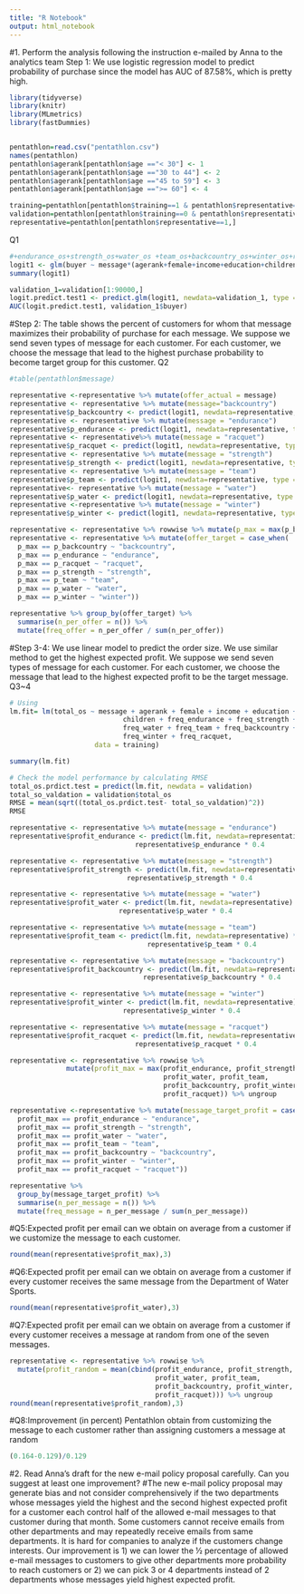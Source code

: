 ```yaml
---
title: "R Notebook"
output: html_notebook
---
```


#1. Perform the analysis following the instruction e-mailed by Anna to the analytics team
Step 1:
We use logistic regression model to predict probability of purchase since the model has AUC of 87.58%, which is pretty high.
```r
library(tidyverse)
library(knitr)
library(MLmetrics)
library(fastDummies) 


pentathlon=read.csv("pentathlon.csv")
names(pentathlon)
pentathlon$agerank[pentathlon$age =="< 30"] <- 1
pentathlon$agerank[pentathlon$age =="30 to 44"] <- 2
pentathlon$agerank[pentathlon$age =="45 to 59"] <- 3
pentathlon$agerank[pentathlon$age ==">= 60"] <- 4

training=pentathlon[pentathlon$training==1 & pentathlon$representative==0,]
validation=pentathlon[pentathlon$training==0 & pentathlon$representative==0,]
representative=pentathlon[pentathlon$representative==1,]
```
Q1
```r
#+endurance_os+strength_os+water_os +team_os+backcountry_os+winter_os+racquet_os
logit1 <- glm(buyer ~ message*(agerank+female+income+education+children+freq_endurance+freq_strength+freq_water+ freq_team+freq_backcountry+freq_winter+freq_racquet), data =training, family = "binomial",weight=sweight)
summary(logit1)
```
```r
validation_1=validation[1:90000,]
logit.predict.test1 <- predict.glm(logit1, newdata=validation_1, type = "response")
AUC(logit.predict.test1, validation_1$buyer)
```

#Step 2: The table shows the percent of customers for whom that message maximizes their probability of purchase for each message. We suppose we send seven types of message for each customer. For each customer, we choose the message that lead to the highest purchase probability to become target group for this customer.
Q2
```r
#table(pentathlon$message)

representative <-representative %>% mutate(offer_actual = message)
representative <- representative %>% mutate(message="backcountry")
representative$p_backcountry <- predict(logit1, newdata=representative, type = "response")
representative <- representative %>% mutate(message = "endurance")
representative$p_endurance <- predict(logit1, newdata=representative, type = "response")
representative <- representative%>% mutate(message = "racquet")
representative$p_racquet <- predict(logit1, newdata=representative, type = "response")
representative <- representative %>% mutate(message = "strength")
representative$p_strength <- predict(logit1, newdata=representative, type = "response")
representative <- representative %>% mutate(message = "team")
representative$p_team <- predict(logit1, newdata=representative, type = "response")
representative<- representative %>% mutate(message = "water")
representative$p_water <- predict(logit1, newdata=representative, type = "response")
representative <-representative %>% mutate(message = "winter")
representative$p_winter <- predict(logit1, newdata=representative, type = "response")

representative <- representative %>% rowwise %>% mutate(p_max = max(p_backcountry,p_endurance, p_racquet, p_strength,p_team,p_water,p_winter)) %>% ungroup
representative <- representative %>% mutate(offer_target = case_when(
  p_max == p_backcountry ~ "backcountry",
  p_max == p_endurance ~ "endurance",
  p_max == p_racquet ~ "racquet",
  p_max == p_strength ~ "strength",
  p_max == p_team ~ "team",
  p_max == p_water ~ "water",
  p_max == p_winter ~ "winter"))

representative %>% group_by(offer_target) %>%
  summarise(n_per_offer = n()) %>% 
  mutate(freq_offer = n_per_offer / sum(n_per_offer)) 


```

#Step 3-4: We use linear model to predict the order size. We use similar method to get the highest expected profit. We suppose we send seven types of message for each customer. For each customer, we choose the message that lead to the highest expected profit to be the target message.
Q3~4
```r
# Using 
lm.fit= lm(total_os ~ message + agerank + female + income + education + 
                            children + freq_endurance + freq_strength + 
                            freq_water + freq_team + freq_backcountry + 
                            freq_winter + freq_racquet, 
                     data = training)

summary(lm.fit)

# Check the model performance by calculating RMSE
total_os.prdict.test = predict(lm.fit, newdata = validation)
total_so_valdation = validation$total_os
RMSE = mean(sqrt((total_os.prdict.test- total_so_valdation)^2))
RMSE
```
```r
representative <- representative %>% mutate(message = "endurance")
representative$profit_endurance <- predict(lm.fit, newdata=representative) * 
                               representative$p_endurance * 0.4

representative <- representative %>% mutate(message = "strength")
representative$profit_strength <- predict(lm.fit, newdata=representative) * 
                             representative$p_strength * 0.4

representative <- representative %>% mutate(message = "water")
representative$profit_water <- predict(lm.fit, newdata=representative) * 
                           representative$p_water * 0.4

representative <- representative %>% mutate(message = "team")
representative$profit_team <- predict(lm.fit, newdata=representative) * 
                                  representative$p_team * 0.4

representative <- representative %>% mutate(message = "backcountry")
representative$profit_backcountry <- predict(lm.fit, newdata=representative) * 
                                 representative$p_backcountry * 0.4

representative <- representative %>% mutate(message = "winter")
representative$profit_winter <- predict(lm.fit, newdata=representative) * 
                            representative$p_winter * 0.4

representative <- representative %>% mutate(message = "racquet")
representative$profit_racquet <- predict(lm.fit, newdata=representative) * 
                               representative$p_racquet * 0.4

representative <- representative %>% rowwise %>% 
              mutate(profit_max = max(profit_endurance, profit_strength, 
                                      profit_water, profit_team, 
                                      profit_backcountry, profit_winter, 
                                      profit_racquet)) %>% ungroup

representative <-representative %>% mutate(message_target_profit = case_when(
  profit_max == profit_endurance ~ "endurance",
  profit_max == profit_strength ~ "strength",
  profit_max == profit_water ~ "water",
  profit_max == profit_team ~ "team",
  profit_max == profit_backcountry ~ "backcountry",
  profit_max == profit_winter ~ "winter",
  profit_max == profit_racquet ~ "racquet"))

representative %>% 
  group_by(message_target_profit) %>%
  summarise(n_per_message = n()) %>% 
  mutate(freq_message = n_per_message / sum(n_per_message)) 
```

#Q5:Expected profit per email can we obtain on average from a customer if we customize the message to each customer.
```r
round(mean(representative$profit_max),3)
```

#Q6:Expected profit per email can we obtain on average from a customer if every customer receives the same message from the Department of Water Sports.
```r
round(mean(representative$profit_water),3)
```

#Q7:Expected profit per email can we obtain on average from a customer if every customer receives a message at random from one of the seven messages.
```r
representative <- representative %>% rowwise %>% 
  mutate(profit_random = mean(cbind(profit_endurance, profit_strength, 
                                    profit_water, profit_team,
                                    profit_backcountry, profit_winter,
                                    profit_racquet))) %>% ungroup
round(mean(representative$profit_random),3)
```

#Q8:Improvement (in percent) Pentathlon obtain from customizing the message to each customer rather than assigning customers a message at random
```r
(0.164-0.129)/0.129
```


#2. Read Anna’s draft for the new e-mail policy proposal carefully. Can you suggest at least one improvement?
#The new e-mail policy proposal may generate bias and not consider comprehensively if the two departments whose messages yield the highest and the second highest expected profit for a customer each control half of the allowed e-mail messages to that customer during that month. Some customers cannot receive emails from other departments and may repeatedly receive emails from same departments. It is hard for companies to analyze if the customers change interests. Our improvement is 1) we can lower the ½ percentage of allowed e-mail messages to customers to give other departments more probability to reach customers or 2) we can pick 3 or 4 departments instead of 2 departments whose messages yield highest expected profit.









